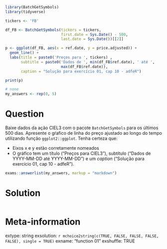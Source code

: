 ```r
library(BatchGetSymbols)
library(tidyverse)

tickers <- 'FB'

df_FB <- BatchGetSymbols(tickers = tickers, 
                         first.date = Sys.Date() - 500,
                         last.date = Sys.Date())[[2]]

p <- ggplot(df_FB, aes(x = ref.date, y = price.adjusted)) + 
  geom_line() + 
  labs(title = paste0('Preços para ', tickers) ,
       subtitle = paste0('Dados de ', min(df_FB$ref.date), ' até ', 
                         max(df_FB$ref.date)),
       caption = "Solução para exercício 01, cap 10 - adfeR")

print(p)
```

```r
# none
my_answers <- rep(0, 5)
```

Question
========

Baixe dados da ação CIEL3 com o pacote `BatchGetSymbols` para os últimos 500 dias. Apresente o gŕafico de linha do preço ajustado ao longo do tempo utilizando função `ggplot2::ggplot`. Tenha certeza que:

- Eixos x e y estão corretamente nomeados
- O gráfico tem um título ("Preços para CIEL3"), subtítulo ("Dados de YYYY-MM-DD até YYYY-MM-DD") e um _caption_ ("Solução para exercício 01, cap 10 - adfeR").

```r
exams::answerlist(my_answers, markup = "markdown")
```

Solution
================

```r
```


Meta-information
================
extype: string
exsolution: `r mchoice2string(c(TRUE, FALSE, FALSE, FALSE, FALSE), single = TRUE)`
exname: "function 01"
exshuffle: TRUE

